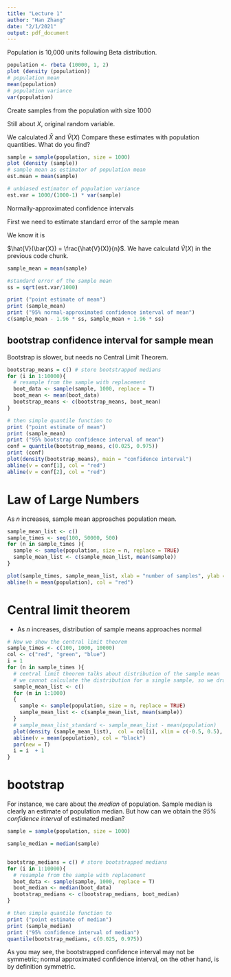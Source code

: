 ```yaml
---
title: "Lecture 1"
author: "Han Zhang"
date: "2/1/2021"
output: pdf_document
---
```


Population is 10,000 units following Beta distribution.

```r
population <- rbeta (10000, 1, 2)
plot (density (population))
# population mean
mean(population)
# population variance
var(population)

```

Create samples from the population with size 1000

Still about $X$, original random variable.

We calculated $\bar{X}$ and $\hat{V}(X)$
Compare these estimates with population quantities. What do you find?

```r
sample = sample(population, size = 1000)
plot (density (sample))
# sample mean as estimator of population mean
est.mean = mean(sample)

# unbiased estimator of population variance
est.var = 1000/(1000-1) * var(sample)

```

Normally-approximated confidence intervals

First we need to estimate standard error of the sample mean

We know it is

$\hat{V}(\bar{X}) = \frac{\hat{V}(X)}{n}$. We have calculatd $\hat{V}(X)$ in the previous code chunk.

```r
sample_mean = mean(sample)

#standard error of the sample mean
ss = sqrt(est.var/1000)

print ("point estimate of mean")
print (sample_mean)
print ("95% normal-approximated confidence interval of mean")
c(sample_mean - 1.96 * ss, sample_mean + 1.96 * ss)

```

## bootstrap confidence interval for sample mean

Bootstrap is slower, but needs no Central Limit Theorem.
```r


bootstrap_means = c() # store bootstrapped medians
for (i in 1:10000){
  # resample from the sample with replacement
  boot_data <- sample(sample, 1000, replace = T)
  boot_mean <- mean(boot_data)
  bootstrap_means <- c(bootstrap_means, boot_mean)
}

# then simple quantile function to 
print ("point estimate of mean")
print (sample_mean)
print ("95% bootstrap confidence interval of mean")
conf = quantile(bootstrap_means, c(0.025, 0.975))
print (conf)
plot(density(bootstrap_means), main = "confidence interval")
abline(v = conf[1], col = "red")
abline(v = conf[2], col = "red")

```


# Law of Large Numbers

As $n$ increases, sample mean approaches population mean.

```r
sample_mean_list <- c()
sample_times <- seq(100, 50000, 500)
for (n in sample_times ){
  sample <- sample(population, size = n, replace = TRUE)
  sample_mean_list <- c(sample_mean_list, mean(sample))
}

plot(sample_times, sample_mean_list, xlab = "number of samples", ylab = "sample mean")
abline(h = mean(population), col = "red")
```

#  Central limit theorem
- As $n$ increases, distribution of sample means approaches normal

```r

# Now we show the central limit theorem
sample_times <- c(100, 1000, 10000)
col <- c("red", "green", "blue")
i = 1
for (n in sample_times ){
  # central limit theorem talks about distribution of the sample mean
  # we cannot calculate the distribution for a single sample, so we draw sample multiple times
  sample_mean_list <- c()
  for (m in 1:1000)
  {
    sample <- sample(population, size = n, replace = TRUE)
    sample_mean_list <- c(sample_mean_list, mean(sample))
  }
  # sample_mean_list_standard <- sample_mean_list - mean(population)
  plot(density (sample_mean_list),  col = col[i], xlim = c(-0.5, 0.5), ylim  = c(0,50), xlab = "")
  abline(v = mean(population), col = "black")
  par(new = T)
  i = i  + 1
}


```
# bootstrap 

For instance, we care about the *median* of population. Sample median is clearly an estimate of population median. But how can we obtain the *95% confidence interval* of estimated median?

```r
sample = sample(population, size = 1000)
```

```r

sample_median = median(sample)


bootstrap_medians = c() # store bootstrapped medians
for (i in 1:10000){
  # resample from the sample with replacement
  boot_data <- sample(sample, 1000, replace = T)
  boot_median <- median(boot_data)
  bootstrap_medians <- c(bootstrap_medians, boot_median)
}

# then simple quantile function to 
print ("point estimate of median")
print (sample_median)
print ("95% confidence interval of median")
quantile(bootstrap_medians, c(0.025, 0.975))
```

As you may see, the bootstrapped confidence interval may not be symmetric; normal approximated confidence interval, on the other hand, is by definition symmetric.

